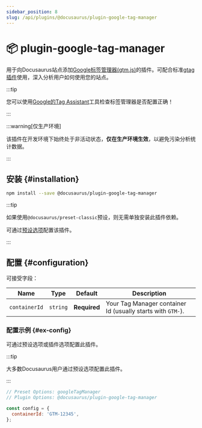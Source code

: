 ```yaml
---
sidebar_position: 8
slug: /api/plugins/@docusaurus/plugin-google-tag-manager
---
```


# 📦 plugin-google-tag-manager


用于向Docusaurus站点添加[Google标签管理器(gtm.js)](https://developers.google.com/tag-platform/tag-manager)的插件。可配合标准[gtag插件](./plugin-google-gtag.mdx)使用，深入分析用户如何使用您的站点。

:::tip

您可以使用[Google的Tag Assistant](https://tagassistant.google.com/)工具检查标签管理器是否配置正确！

:::

:::warning[仅生产环境]

该插件在开发环境下始终处于非活动状态，**仅在生产环境生效**，以避免污染分析统计数据。

:::

## 安装 {#installation}

```bash npm2yarn
npm install --save @docusaurus/plugin-google-tag-manager
```

:::tip

如果使用`@docusaurus/preset-classic`预设，则无需单独安装此插件依赖。

可通过[预设选项](../../using-plugins.mdx#docusauruspreset-classic)配置该插件。

:::

## 配置 {#configuration}

可接受字段：

<APITable>

| Name | Type | Default | Description |
| --- | --- | --- | --- |
| `containerId` | `string` | **Required** | Your Tag Manager container Id (usually starts with `GTM-`). |

</APITable>

### 配置示例 {#ex-config}

可通过预设选项或插件选项配置此插件。

:::tip

大多数Docusaurus用户通过预设选项配置此插件。

:::

```js config-tabs
// Preset Options: googleTagManager
// Plugin Options: @docusaurus/plugin-google-tag-manager

const config = {
  containerId: 'GTM-12345',
};
```